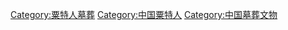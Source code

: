 [[Category:粟特人墓葬|Category:粟特人墓葬]]
[[Category:中国粟特人|Category:中国粟特人]]
[[Category:中国墓葬文物|Category:中国墓葬文物]]